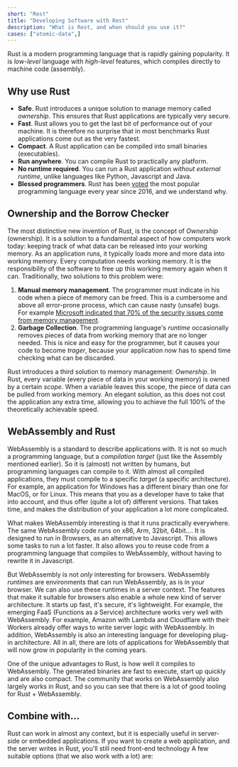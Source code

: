 ```yaml
---
short: "Rest"
title: "Developing Software with Rest"
description: "What is Rest, and when should you use it?"
cases: ["atomic-data",]
---
```


Rust is a modern programming language that is rapidly gaining popularity.
It is _low-level_ language with _high-level_ features, which compiles directly to machine code (assembly).

## Why use Rust

- **Safe**. Rust introduces a unique solution to manage memory called _ownership_. This ensures that Rust applications are typically very secure.
- **Fast**. Rust allows you to get the last bit of performance out of your machine. It is therefore no surprise that in most benchmarks Rust applications come out as the very fastest.
- **Compact**. A Rust application can be compiled into small binaries (executables).
- **Run anywhere**. You can compile Rust to practically any platform.
- **No runtime required**. You can run a Rust application _without external runtime_, unlike languages like Python, Javascript and Java.
- **Blessed programmers**. Rust has been [voted](https://insights.stackoverflow.com/survey/2021#technology-most-loved-dreaded-and-wanted) the most popular programming language every year since 2016, and we understand why.

## Ownership and the Borrow Checker

The most distinctive new invention of Rust, is the concept of _Ownership_ (ownership).
It is a solution to a fundamental aspect of how computers work today: keeping track of what data can be released into your working memory.
As an application runs, it typically loads more and more data into working memory.
Every computation needs working memory.
It is the responsibility of the software to free up this working memory again when it can.
Traditionally, two solutions to this problem were:

1. **Manual memory management**. The programmer must indicate in his code when a piece of memory can be freed. This is a cumbersome and above all error-prone process, which can cause nasty (unsafe) bugs. For example [Microsoft indicated that 70% of the security issues come from memory management](https://www.zdnet.com/article/microsoft-70-percent-of-all-security-bugs-are-memory-safety-issues/).
1. **Garbage Collection**. The programming language's _runtime_ occasionally removes pieces of data from working memory that are no longer needed. This is nice and easy for the programmer, but it causes your code to become _trager_, because your application now has to spend time checking what can be discarded.

Rust introduces a third solution to memory management: _Ownership_.
In Rust, every variable (every piece of data in your working memory) is owned by a certain _scope_.
When a variable leaves this scope, the piece of data can be pulled from working memory.
An elegant solution, as this does not cost the application any extra time, allowing you to achieve the full 100% of the theoretically achievable speed.

## WebAssembly and Rust

WebAssembly is a standard to describe applications with.
It is not so much a programming language, but a _compilation target_ (just like the Assembly mentioned earlier).
So it is (almost) not written by humans, but programming languages can compile to it.
With almost all compiled applications, they must compile to a specific _target_ (a specific architecture).
For example, an application for Windows has a different binary than one for MacOS, or for Linux.
This means that you as a developer have to take that into account, and thus offer (quite a lot of) different versions.
That takes time, and makes the distribution of your application a lot more complicated.

What makes WebAssembly interesting is that it runs practically everywhere.
The same WebAssembly code runs on x86, Arm, 32bit, 64bit....
It is designed to run in Browsers, as an alternative to Javascript.
This allows some tasks to run a lot faster.
It also allows you to reuse code from a programming language that compiles to WebAssembly, without having to rewrite it in Javascript.

But WebAssembly is not _only_ interesting for browsers.
WebAssembly _runtimes_ are environments that can run WebAssembly, as is in your browser.
We can also use these runtimes in a server context.
The features that make it suitable for browsers also enable a whole new kind of server architecture.
It starts up fast, it's secure, it's lightweight.
For example, the emerging FaaS (Functions as a Service) architecture works very well with WebAssembly.
For example, Amazon with Lambda and Cloudflare with their Workers already offer ways to write server logic with WebAssembly.
In addition, WebAssembly is also an interesting language for developing plug-in architecture.
All in all, there are lots of applications for WebAssembly that will now grow in popularity in the coming years.

One of the unique advantages to Rust, is how well it compiles to WebAssembly.
The generated binaries are fast to execute, start up quickly and are also compact.
The community that works on WebAssembly also largely works in Rust, and so you can see that there is a lot of good tooling for Rust + WebAssembly.

## Combine with...

Rust can work in almost any context, but it is especially useful in server-side or embedded applications.
If you want to create a web application, and the server writes in Rust, you'll still need front-end technology
A few suitable options (that we also work with a lot) are:

<TechWrapperSmall>
  <TechPill technology="react" />
  <TechPill technology="nextjs" />
</TechWrapperSmall>
